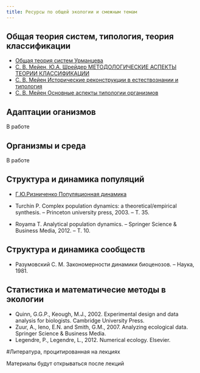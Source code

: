 ```yaml
---
title: Ресурсы по общей экологии и смежным темам
---
```


## Общая теория систем, типология, теория классификации

- [Общая теория систем Урманцева](http://www.sci.aha.ru/ots/index.htm)
- [С. В. Мейен, Ю.А. Шрейдер МЕТОДОЛОГИЧЕСКИЕ АСПЕКТЫ ТЕОРИИ КЛАССИФИКАЦИИ](http://www.kudrinbi.ru/public/453/index.htm)
- [С. В. Мейен Исторические реконструкции в естествознании и типология](http://www.chronos.msu.ru/old/RREPORTS/meyen_istoricheskie.htm)
- [С. В. Мейен Основные аспекты типологии организмов](http://www.kudrinbi.ru/public/451/index.htm)

## Адаптации оганизмов

В работе

## Организмы и среда

В работе


## Структура и динамика популяций

- [Г.Ю.Ризниченко Популяционная динамика](http://www.library.biophys.msu.ru/MathMod/PD.HTML)

- Turchin P. Complex population dynamics: a theoretical/empirical synthesis. – Princeton university press, 2003. – Т. 35.

- Royama T. Analytical population dynamics. – Springer Science & Business Media, 2012. – Т. 10.

## Структура и динамика сообществ

- Разумовский С. М. Закономерности динамики биоценозов. – Наука, 1981.




## Статистика и математичесие методы в экологии
- Quinn, G.G.P., Keough, M.J., 2002. Experimental design and data analysis for biologists. Cambridge University Press.
- Zuur, A., Ieno, E.N. and Smith, G.M., 2007. Analyzing ecological data. Springer Science & Business Media.    
- Legendre, P., Legendre, L., 2012. Numerical ecology. Elsevier.   

#Литература, процитированная на лекциях

Материалы будут открываться после лекций

<!-- ## Лекция № 1. Предмет экологии  -->
<!-- - [Основные аспекты типологии организмов](Literature//Мейен 1978.pdf) -->

<!-- ## Лекция № 2 -->
<!-- - [Drawing lines: Spatial behaviours reveal two ecotypes of woodland caribou](Literature//pond2016.pdf) -->
<!-- - [Голубые ракушки](Literature//Стрелков Хайтов Католикова 2012.pdf) -->
<!-- - [Research into tolerance for the environment salinity in sea starfish Asterias rubens L. from populations of the White Sea and Barentz Sea](Literature//Sarantchova 2001.pdf) -->

<!-- ## Лекция № 3 -->

<!-- ## Лекция № 4 -->

<!-- ## Лекция № 5 -->

<!-- ## Лекция № 6 -->

<!-- ## Лекция № 7 -->

<!-- ## Лекция № 8 -->

<!-- ## Лекция № 9 -->

<!-- ## Лекция № 10 -->

<!-- ## Лекция № 11 -->

<!-- ## Лекция № 12 -->

<!-- ## Лекция № 13 -->







